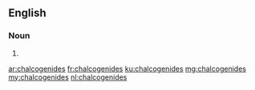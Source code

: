 ==English==

===Noun===
{{head|en}}

# {{plural of|chalcogenide}}

[[ar:chalcogenides]]
[[fr:chalcogenides]]
[[ku:chalcogenides]]
[[mg:chalcogenides]]
[[my:chalcogenides]]
[[nl:chalcogenides]]